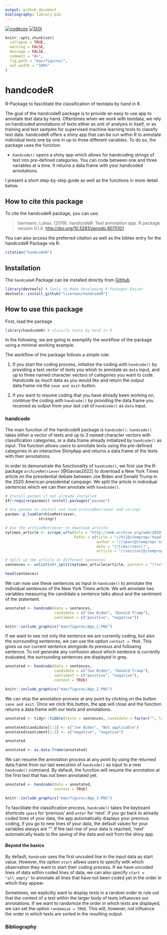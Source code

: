 ```yaml
---
output: github_document
bibliography: library.bib
---
```


[![codecov](https://codecov.io/gh/liserman/handcodeR/branch/master/graph/badge.svg?token=GVL875HZ14)](https://codecov.io/gh/liserman/handcodeR)
[![DOI](https://zenodo.org/badge/608736610.svg)](https://zenodo.org/badge/latestdoi/608736610)

```r
knitr::opts_chunk$set(
  collapse = TRUE,
  warning = FALSE,
  message = FALSE,
  comment = "#>",
  fig.path = "man/figures/",
  out.width = "100%"
)
```


# handcodeR

R-Package to fascilitate the classification of textdata by hand in R.


The goal of the handcodeR package is to provide an easy to use app to annotate text data by hand. Oftentimes when we work with textdata, we rely on handcoded annotations of texts either as unit of analysis in itself, or as training and text samples for supervised machine learning tools to classify text data. handcodeR offers a shiny app that can be run within R to annotate individual texts one by one in up to three different variables. To do so, the package uses the function:

- `handcode()` opens a shiny app which allows for handcoding strings of text into pre-defined categories. You can code between one and three variables at a time. It returns a data.frame with your handcoded annotations.


I present a short step-by-step guide as well as the functions in more detail below.


## How to cite this package

To cite the handcodeR package, you can use:

> Isermann, Lukas. (2019). handcodeR: Text annotation app.
> R package version 0.1.0.
> <http://doi.org/10.5281/zenodo.8075101>.

You can also access the preferred citation as well as the bibtex entry for the handcodeR Package via R:

```r
citation("handcodeR")
```




## Installation

The `handcodeR` Package can be installed directly from [GitHub](https://github.com/liserman/handcodeR)

```R
library(devtools) # Tools to Make Developing R Packages Easier
devtools::install_github("liserman/handcodeR")
```

## How to use this package

First, load the package

```R
library(handcodeR) # classify texts by hand in R
```

In the following, we are going to exemplify the workflow of the package using a minimal working example.

The workflow of the package follows a simple rule:

1. If you start the coding process, initialize the coding with `handcode()` by providing a text vector of texts you whish to annotate as `data` input, and up to three named character vectors of categories you want to code. Handcode as much data as you would like and return the output data.frame via the `save and exit`-button.

2. If you want to resume coding that you have already been working on, continue the coding with `handcode()` by providing the data.frame you received as output from your last call of `handcode()` as `data` input.


### handcode

The main function of the handcodeR package is `handcode()`. `handcode()` takes either a vector of texts and up to 3 named character vectors with classification categories, or a data.frame already initialized by `handcode()` as input. The function allows users to annotate texts using the pre-defined categories in an interactive ShinyApp and returns a data.frame of the texts with their annotations.

In order to demonstrate the functionality of `handcode()`, we first use the R-package `archiveRetriever` [@Gavras2022] to download a New York Times article on the presidential debate between Joe Biden and Donald Trump in the 2020 American presidential campaign. We split the article in individual sentences which we can then annotate with `handcode()`. 

```r
# Install pacman if not already installed
if(!require(pacman)) install.packages("pacman")

# Use pacman to install and load archiveRetriever and stringr
pacman::p_load(archiveRetriever,
               stringr)

# Use the archiveRetriever to download article
nytimes_article <- scrape_urls(Urls = "http://web.archive.org/web/20201001004918/https://www.nytimes.com/2020/09/30/opinion/biden-trump-2020-debate.html",
                               Paths = c(title = "//h1[@itemprop='headline']",
                                         author = "//span[@itemprop='name']",
                                         date = "//time//text()",
                                         article = "//section[@itemprop='articleBody']//p"))

# Split up the article in different sentences
sentences <- unlist(str_split(nytimes_article$article, pattern = "(?<=\\.)\\s"))

head(sentences)
```
We can now use these sentences as input in `handcode()` to annotate the individual sentences of the New York Times article. We will annotate two variables measuring the candidate a sentence talks about and the sentiment of the statement.

```r
annotated <- handcode(data = sentences, 
                      candidate = c("Joe Biden", "Donald Trump"),
                      sentiment = c("positive", "negative"))
```

```r
knitr::include_graphics("man/figures/App_1.PNG")
```


If we want to see not only the sentence we are currently coding, but also the surrounding sentences, we can use the option `context = TRUE`. This gives us our current sentence alongside its previous and following sentence. To not generate any confusion about which sentence is currently evaluated, the surrounding sentences are displayed in grey.

```r
annotated <- handcode(data = sentences, 
                      candidate = c("Joe Biden", "Donald Trump"),
                      sentiment = c("positive", "negative"),
                      context = TRUE)
```

```r
knitr::include_graphics("man/figures/App_2.PNG")
```


We can stop the annotation process at any point by clicking on the button `save and exit`. Once we click this button, the app will close and the function returns a data.frame with our texts and annotations. 

```r
annotated <- tidyr::tibble(texts = sentences, candidate = factor("", levels = c("", "Not applicable", "Joe Biden", "Donald Trump")), sentiment = factor("", levels = c("", "Not applicable", "positive", "negative")))

annotated$candidate[1:2] <- c("Joe Biden", "Not applicable")
annotated$sentiment[1:2] <- c("negative", "negative")
```

```r
annotated
```

```r
annotated <- as.data.frame(annotated)
```


We can resume the annotation process at any point by using the returned data.frame from our last execution of `handcode()` as input to a new `handcode()` command. By default, the function will resume the annotation at the first text that has not been annotated yet. 

```r
annotated <- handcode(data = annotated,
                      context = TRUE)
```

```r
knitr::include_graphics("man/figures/App_3.PNG")
```


To fascilitate the classification process, `handcode()` takes the keyboard shortcuts `space` for 'previous' and `enter` for 'next'. If you go back to already coded lines of your data, the app automatically displays your previous coding, if you go to new lines of your data, the default values for your variables always are "". If the last row of your data is reached, 'next' automatically leads to the saving of the data and exit from the shiny app.  


#### Beyond the basics

By default, `handcode` uses the first uncoded line in the input data as start value. However, the option `start` allows users to specify with which observation they want to start their coding process. If we have uncoded lines of data within coded lines of data, we can also specify `start = "all_empty"` to annotate all lines that have not been coded yet in the order in which they appear.

Sometimes, we explicitly want to display texts in a random order to rule out that the context of a text within the larger body of texts influences our annotations. If we want to randomize the order in which texts are displayed, we can set the option `randomize = TRUE`. This will, however, not influence the order in which texts are sorted in the resulting output.


### Bibliography





